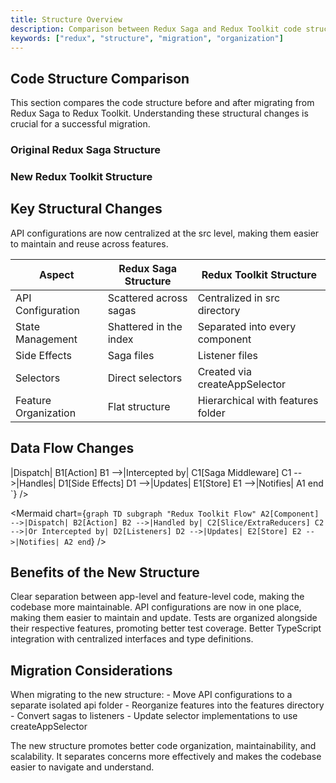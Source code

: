 ```yaml
---
title: Structure Overview
description: Comparison between Redux Saga and Redux Toolkit code structures in the sails-vvl-device-details-app
keywords: ["redux", "structure", "migration", "organization"]
---
```


## Code Structure Comparison

This section compares the code structure before and after migrating from Redux Saga to Redux Toolkit. Understanding these structural changes is crucial for a successful migration.

### Original Redux Saga Structure

<FileTree>
    <Folder name="app" label="App Directory">
        <Folder name="components" label="Reusable Components" />
        <Folder name="container" label="Container">
            <Folder name="App" label="Main App Container">
                <Folder name="_tests_" label="Tests" />
                <Folder name="helpers" label="Helper Functions" />
                <Folder name="interfaces" label="TypeScript Interfaces" />
                <File name="constants.ts" label="Constants" />
                <File name="index.ts" label="Index File" />
                <File name="saga.ts" label="Redux Saga File" />
                <File name="selectors.ts" label="State Selectors" />
                <File name="slice.ts" label="Redux Slice" />
                <File name="style.scss" label="Styles" />
            </Folder>
            <Folder name="Options" label="Options Feature" />
            <Folder name="Overlay" label="Overlay Feature" />
            <Folder name="Tariff" label="Tariff Feature" />
            <Folder name="TradeIn" label="TradeIn Feature" />
        </Folder>
        <Folder name="fixtures" label="Test Fixtures" />
        <Folder name="helpers" label="Global Helpers" />
        <Folder name="mock" label="Mock Data" />
        <Folder name="pages" label="App Pages HTML" />
        <File name="constants.ts" label="Global Constants" />
        <File name="index.ts" label="App Global Index File" />
        <File name="style.scss" label="Global Styles" />
    </Folder>
</FileTree>

### New Redux Toolkit Structure

<FileTree>
    <Folder name="src" label="Src Directory">
        <Folder name="api" label="Global API Directory">
            <Folder name="_tests_" label="API Tests" />
            <File name="glados.ts" label="Glados API Configuration" />
            <File name="tradein.ts" label="TradeIn API Configuration" />
            <File name="interface.ts" label="Global Interfaces" />
        </Folder>
        <Folder name="app" label="Global App Directory">
            <File name="constants.ts" label="Global Constants" />
            <File name="createAppSelector.ts" label="Selector Creator" />
            <File name="createAppSlice.ts" label="Slice Creator" />
            <File name="listener.ts" label="Listeners Setup" />
            <File name="store.ts" label="Redux Store Configuration" />
        </Folder>
        <Folder name="components" label="Shared Components" />
        <Folder name="features" label="Feature Modules">
            <Folder name="App" label="Main App Feature">
                <Folder name="_tests_" label="Feature Tests" />
                <Folder name="components" label="Feature Components" />
                <Folder name="helpers" label="Feature Helpers" />
                <Folder name="interfaces" label="Feature Interfaces" />
                <File name="constants.ts" label="Feature Constants" />
                <File name="index.ts" label="Feature Index File" />
                <File name="listeners.ts" label="Feature Listeners" />
                <File name="selectors.ts" label="Feature Selectors" />
                <File name="slice.ts" label="Feature Slice" />
                <File name="style.scss" label="Feature Styles" />
            </Folder>
            <Folder name="Options" label="Options Feature" />
            <Folder name="Overlay" label="Overlay Feature" />
            <Folder name="Tariff" label="Tariff Feature" />
            <Folder name="TradeIn" label="TradeIn Feature" />
        </Folder>
        <Folder name="helpers" label="Global Helpers" />
        <Folder name="pages" label="Src Pages HTML" />
        <Folder name="interfaces" label="Global Interfaces" />
        <File name="index.ts" label="Src Global Index File" />
        <File name="style.scss" label="Global Styles" />
    </Folder>
</FileTree>

## Key Structural Changes

<Note title="API Organization" type="info">
    API configurations are now centralized at the src level, making them easier
    to maintain and reuse across features.
</Note>

| Aspect               | Redux Saga Structure   | Redux Toolkit Structure           |
| -------------------- | ---------------------- | --------------------------------- |
| API Configuration    | Scattered across sagas | Centralized in src directory      |
| State Management     | Shattered in the index  | Separated into every component           |
| Side Effects         | Saga files             | Listener files                    |
| Selectors            | Direct selectors       | Created via createAppSelector     |
| Feature Organization | Flat structure         | Hierarchical with features folder |

## Data Flow Changes

<div className="flex gab-4">
<Mermaid
    chart={`
graph TD
    subgraph "Redux Saga Flow"
    A1[Component] -->|Dispatch| B1[Action]
    B1 -->|Intercepted by| C1[Saga Middleware]
    C1 -->|Handles| D1[Side Effects]
    D1 -->|Updates| E1[Store]
    E1 -->|Notifies| A1
    end
`}
/>

<Mermaid
    chart={`
graph TD
    subgraph "Redux Toolkit Flow"
    A2[Component] -->|Dispatch| B2[Action]
    B2 -->|Handled by| C2[Slice/ExtraReducers]
    C2 -->|Or Intercepted by| D2[Listeners]
    D2 -->|Updates| E2[Store]
    E2 -->|Notifies| A2
    end
`}
/>
</div>

## Benefits of the New Structure

<Step>
    <StepItem title="Better Organization">
        Clear separation between app-level and feature-level code, making the
        codebase more maintainable.
    </StepItem>
    <StepItem title="Centralized API Management">
        API configurations are now in one place, making them easier to maintain
        and update.
    </StepItem>
    <StepItem title="Improved Testing Structure">
        Tests are organized alongside their respective features, promoting
        better test coverage.
    </StepItem>
    <StepItem title="Enhanced Type Safety">
        Better TypeScript integration with centralized interfaces and type
        definitions.
    </StepItem>
</Step>

## Migration Considerations

<Note title="Important" type="warning">
    When migrating to the new structure: - Move API configurations to a separate isolated api folder - Reorganize features into the features directory - Convert sagas to
    listeners - Update selector implementations to use createAppSelector
</Note>

The new structure promotes better code organization, maintainability, and scalability. It separates concerns more effectively and makes the codebase easier to navigate and understand.

